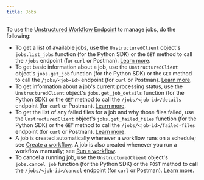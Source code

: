 ```yaml
---
title: Jobs
---
```


To use the [Unstructured Workflow Endpoint](/api-reference/workflow/overview) to manage jobs, do the following:

- To get a list of available jobs, use the `UnstructuredClient` object's `jobs.list_jobs` function (for the Python SDK) or 
  the `GET` method to call the `/jobs` endpoint (for `curl` or Postman). [Learn more](/api-reference/workflow/overview#list-jobs).
- To get basic information about a job, use the `UnstructuredClient` object's `jobs.get_job` function (for the Python SDK) or 
  the `GET` method to call the `/jobs/<job-id>` endpoint (for `curl` or Postman). [Learn more](/api-reference/workflow/overview#get-a-job).
- To get information about a job's current processing status, use the `UnstructuredClient` object's `jobs.get_job_details` function (for the Python SDK) or 
  the `GET` method to call the `/jobs/<job-id>/details` endpoint (for `curl` or Postman). [Learn more](/api-reference/workflow/overview#get-processing-details-for-a-job).
- To get the list of any failed files for a job and why those files failed, use the `UnstructuredClient` object's `jobs.get_failed_files` function (for the Python SDK) or 
  the `GET` method to call the `/jobs/<job-id>/failed-files` endpoint (for `curl` or Postman). [Learn more](/api-reference/workflow/overview#get-failed-file-details-for-a-job).
- A job is created automatically whenever a workflow runs on a schedule; see [Create a workflow](/api-reference/workflow/workflows#create-a-workflow).
  A job is also created whenever you run a workflow manually; see [Run a workflow](/api-reference/workflow/overview#run-a-workflow).
- To cancel a running job, use the `UnstructuredClient` object's `jobs.cancel_job` function (for the Python SDK) or 
  the `POST` method to call the `/jobs/<job-id>/cancel` endpoint (for `curl` or Postman). [Learn more](/api-reference/workflow/overview#cancel-a-job).
